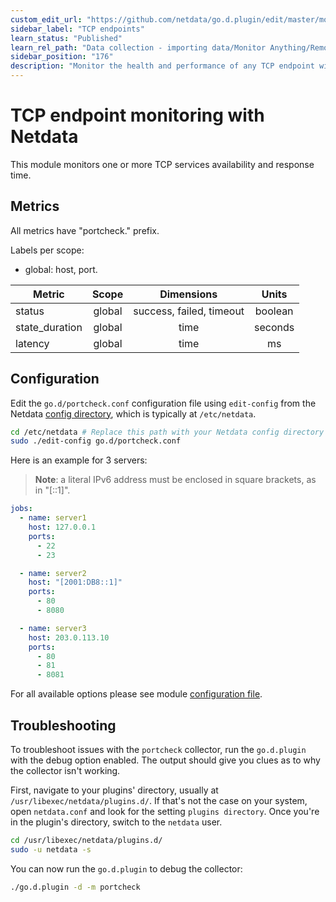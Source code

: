 ```yaml
---
custom_edit_url: "https://github.com/netdata/go.d.plugin/edit/master/modules/portcheck/README.md"
sidebar_label: "TCP endpoints"
learn_status: "Published"
learn_rel_path: "Data collection - importing data/Monitor Anything/Remotes"
sidebar_position: "176"
description: "Monitor the health and performance of any TCP endpoint with zero configuration, per-second metric granularity, and interactive visualizations."
---
```



# TCP endpoint monitoring with Netdata

This module monitors one or more TCP services availability and response time.

## Metrics

All metrics have "portcheck." prefix.

Labels per scope:

- global: host, port.

| Metric         | Scope  |        Dimensions        |  Units  |
|----------------|:------:|:------------------------:|:-------:|
| status         | global | success, failed, timeout | boolean |
| state_duration | global |           time           | seconds |
| latency        | global |           time           |   ms    |

## Configuration

Edit the `go.d/portcheck.conf` configuration file using `edit-config` from the
Netdata [config directory](https://learn.netdata.cloud/docs/configure/nodes), which is typically at `/etc/netdata`.

```bash
cd /etc/netdata # Replace this path with your Netdata config directory
sudo ./edit-config go.d/portcheck.conf
```

Here is an example for 3 servers:

> **Note**: a literal IPv6 address must be enclosed in square brackets, as in "[::1]".

```yaml
jobs:
  - name: server1
    host: 127.0.0.1
    ports:
      - 22
      - 23

  - name: server2
    host: "[2001:DB8::1]"
    ports:
      - 80
      - 8080

  - name: server3
    host: 203.0.113.10
    ports:
      - 80
      - 81
      - 8081
```

For all available options please see
module [configuration file](https://github.com/netdata/go.d.plugin/blob/master/config/go.d/portcheck.conf).

## Troubleshooting

To troubleshoot issues with the `portcheck` collector, run the `go.d.plugin` with the debug option enabled. The output
should give you clues as to why the collector isn't working.

First, navigate to your plugins' directory, usually at `/usr/libexec/netdata/plugins.d/`. If that's not the case on your
system, open `netdata.conf` and look for the setting `plugins directory`. Once you're in the plugin's directory, switch
to the `netdata` user.

```bash
cd /usr/libexec/netdata/plugins.d/
sudo -u netdata -s
```

You can now run the `go.d.plugin` to debug the collector:

```bash
./go.d.plugin -d -m portcheck
```
